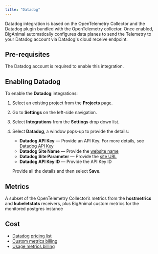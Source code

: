 ```yaml
---
title: "Datadog"
---
```


Datadog integration is based on the OpenTelemetry Collector and the Datadog plugin bundled with the OpenTelemetry collector. Once enabled, BigAnimal automatically configures data planes to send the Telemetry to your Datadog account via Datadog's cloud receive endpoint.

## Pre-requisites

The Datadog account is required to enable this integration.

## Enabling Datadog

To enable the **Datadog** integrations: 

1. Select an existing project from the **Projects** page.
2. Go to **Settings** on the left-side navigation.
3. Select **Integrations** from the **Settings** drop down list.
4. Select **Datadog**, a window pops-up to provide the details: 
   - **Datadog API Key** &mdash; Provide an API Key. For more details, see [Datadog API Key](https://docs.datadoghq.com/account_management/api-app-keys/)
   - **Datadog Site Name** &mdash; Provide the [website name](https://www.datadoghq.com/)
   - **Datadog Site Parameter** &mdash; Provide the [site URL](https://docs.datadoghq.com/getting_started/site/)
   - **Datadog API Key ID** &mdash; Provide the API Key ID
   
   Provide all the details and then select **Save**.

## Metrics

A subset of the OpenTelemetry Collector’s metrics from the **hostmetrics** and **kubeletstats** receivers, plus BigAnimal custom metrics for the monitored postgres instance

## Cost

- [Datadog pricing list](https://www.datadoghq.com/pricing/list/)
- [Custom metrics billing](https://docs.datadoghq.com/account_management/billing/custom_metrics/?tab=countrate#counting-custom-metrics)
- [Usage metrics billing](https://docs.datadoghq.com/account_management/billing/usage_metrics/)